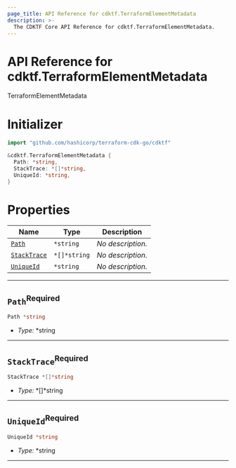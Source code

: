 ```yaml
---
page_title: API Reference for cdktf.TerraformElementMetadata
description: >-
  The CDKTF Core API Reference for cdktf.TerraformElementMetadata.
---
```


<!-- This file is generated through yarn generate-docs -->

# API Reference for cdktf.TerraformElementMetadata

   TerraformElementMetadata <a name="TerraformElementMetadata" id="cdktf.TerraformElementMetadata"></a>
  
  # Initializer <a name="Initializer" id="cdktf.TerraformElementMetadata.Initializer"></a>
  
  ```go
  import "github.com/hashicorp/terraform-cdk-go/cdktf"
  
  &cdktf.TerraformElementMetadata {
  	Path: *string,
  	StackTrace: *[]*string,
  	UniqueId: *string,
  }
  ```
  
  # Properties <a name="Properties" id="Properties"></a>
  
  | **Name** | **Type** | **Description** |
  | --- | --- | --- |
  | <code><a href="#cdktf.TerraformElementMetadata.property.path">Path</a></code> | <code>*string</code> | *No description.* |
  | <code><a href="#cdktf.TerraformElementMetadata.property.stackTrace">StackTrace</a></code> | <code>*[]*string</code> | *No description.* |
  | <code><a href="#cdktf.TerraformElementMetadata.property.uniqueId">UniqueId</a></code> | <code>*string</code> | *No description.* |
  
  ---
  
  ## `Path`<sup>Required</sup> <a name="Path" id="cdktf.TerraformElementMetadata.property.path"></a>
  
  ```go
  Path *string
  ```
  
  - *Type:* *string
  
  ---
  
  ## `StackTrace`<sup>Required</sup> <a name="StackTrace" id="cdktf.TerraformElementMetadata.property.stackTrace"></a>
  
  ```go
  StackTrace *[]*string
  ```
  
  - *Type:* *[]*string
  
  ---
  
  ## `UniqueId`<sup>Required</sup> <a name="UniqueId" id="cdktf.TerraformElementMetadata.property.uniqueId"></a>
  
  ```go
  UniqueId *string
  ```
  
  - *Type:* *string
  
  ---
  
